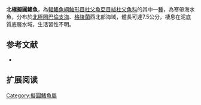 {{Speciesbox
| name = 北極擬圓鰭魚
| image = 
| image_width = 250px
| status = NE
| status_system = IUCN3.1
| genus = Cyclopteropsis
| species = mcalpini
| authority = [[Fowler|Fowler]], 1914
| synonyms = *''Lethotremus mcalpini ,Fowler, 1914 ''
*''Cyclopteropsis macalpini ,Fowler, 1914 ''
}}

'''北極擬圓鰭魚'''，為[[輻鰭魚綱|輻鰭魚綱]][[鮋形目|鮋形目]][[杜父魚亞目|杜父魚亞目]][[絨杜父魚科|絨杜父魚科]]的其中一[[種|種]]，為寒帶海水魚，分布於[[北極圈|北極圈]][[巴倫支海|巴倫支海]]、[[格陵蘭|格陵蘭]]西北部海域，體長可達7.5公分，棲息在泥底質底層水域，生活習性不明。
==参考文献==
*{{FishBase_species|genus=Cyclopteropsis|species=mcalpini|year=2014|month=5}}

== 扩展阅读 ==
{{refbegin}}
{{wikispecies-inline|Cyclopteropsis mcalpini|北極擬圓鰭魚}}
{{refend}}

{{Wikispecies|Cyclopteropsis mcalpini}}
{{Taxonbar|from=Q2267805}}

[[Category:擬圓鰭魚屬|Category:擬圓鰭魚屬]]


{{魚類小作品}}